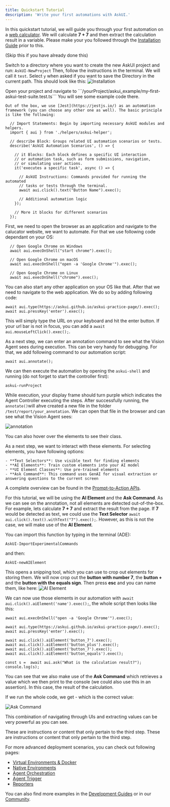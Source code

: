 ```yaml
---
title: Quickstart Tutorial
description: 'Write your first automations with AskUI.'
---
```


In this quickstart tutorial, we will guide you through your first automation on a [web calculator](https://askui.github.io/askui-practice-page/). We will calculate **7 + 7** and then extract the calculation result in a variable.
Please make your you followed through the [Installation Guide](/introduction/getting-started/installation-guide) prior to this.

<Steps>
  <Step title="Create a New Project">
    
  (Skip this if you have already done this)

  Switch to a directory where you want to create the new AskUI project and run:
    ```
     AskUI-NewProject
    ```
  Then, follow the instructions in the terminal. We will call it ```test```. Select ```y``` when asked if you want to save the Directory in the current path.
  This should look like this:
  ![Installation](/introduction/images/project-installation.png)
  </Step>


  <Step title="Open Your Project">
    Open your project and navigate to ```/yourProject/askui_example/my-first-askui-test-suite.test.ts```
    You will see some example code there.
    
    Out of the box, we use [Jest](https://jestjs.io/) as an automation framework (you can choose any other one as well). The basic principle is like the following:

  ```
    // Import Statements: Begin by importing necessary AskUI modules and helpers.
    import { aui } from './helpers/askui-helper';

    // describe Block: Groups related UI automation scenarios or tests.
    describe('AskUI Automation Scenarios', () => {

      // it Blocks: Each block defines a specific UI interaction 
      // or automation task, such as form submissions, navigation,
      // or simulating user actions.
      it('executes a specific task', async () => {

        // AskUI Instructions: Commands provided for running the automated
        // tasks or tests through the terminal.
        await aui.click().text("Button Name").exec();

        // Additional automation logic
      });

      // More it blocks for different scenarios
    });
  ```

  </Step>
  <Step title="Opening an application and navigating to an URL">
  
  First, we need to open the browser as an application and navigate to the calucator website, we want to automate. For that we use following code dependant on your OS:
  ```
    // Open Google Chrome on Windows
    await aui.execOnShell("start chrome").exec();
  ```
  ```
    // Open Google Chrome on macOS
    await aui.execOnShell("open -a 'Google Chrome'").exec();
  ```
  ```
    // Open Google Chrome on Linux
    await aui.execOnShell("chrome").exec();
  ```

  You can also start any other application on your OS like that. After that we need to navigate to the web application. We do so by adding following code:

  ```
  await aui.type(https://askui.github.io/askui-practice-page/).exec();
  await aui.pressKey('enter').exec();
  ```
  This will simply type the URL on your keyboard and hit the enter button. If your url bar is not in focus, you can add a ```await aui.mouseLeftClick().exec();```.
 
  </Step>
  <Step title="(Optional) See What the Vision Agents Sees">
  
  As a next step, we can enter an annotation command to see what the Vision Agent sees during execution. This can be very handy for debugging.
  For that, we add following command to our automation script:

  ```
  await aui.annotate();
  ```

  We can then execute the automation by opening the ```askui-shell``` and running (do not forget to start the controller first):

  ```
  askui-runProject
  ```
  While execution, your display frame should turn purple which indicates the Agent Controller executing the steps. After successfully running, the ```annotate()```will ahve created a new file in the folder ```/test/report/your_annotation```.
  We can open that file in the browser and can see what the Vision Agent sees:

  <img src="/introduction/images/annotation.png" alt="annotation" />

  You can also hover over the elements to see their class.

  </Step>
  
  <Step title="Interacting With Elements">
   As a next step, we want to interact with these elements. For selecting elements, you have following options:

    - **Text Selectors**: Use visible text for finding elements
    - **AI Elements**: Train custom elements into your AI model
    - **UI Element Classes**: Use pre-trained elements
    - **Ask Command**: This command uses GenAI for visual extraction or answering questions to the current screen

  A complete overview can be found in the [Prompt-to-Action APIs](/api-reference/api-reference/prompt-to-action).
  
  For this tutorial, we will be using the **AI Element** and the **Ask Command**. As we can see on the annotation, not all elements are detected out-of-the-box.
  For example, lets calculate **7 + 7** and extract the result from the page. If **7** would be detected as text, we could use the **Text Selector** ```await aui.click().text().withText("7").exec();```.
  However, as this is not the case, we will make use of the **AI Element**.

  You can import this function by typing in the terminal (ADE):

  ```
  AskUI-ImportExperimentalCommands
  ```

  and then:
  ```
  AskUI-newAIElement
  ```

  This opens a snipping tool, which you can use to crop out elements for storing them. We will now crop out the **button with number 7**, the **button +** and the **button with the equals sign**. Then press **esc** and you can name them, like here:
  ![AI Element](/introduction/images/ai-element.gif)

  We can now use those elements in our automation with ```await aui.click().aiElement('name').exec();```, the whole script then looks like this:

  ```
  await aui.execOnShell("open -a 'Google Chrome'").exec();

  await aui.type(https://askui.github.io/askui-practice-page/).exec();
  await aui.pressKey('enter').exec();

  await aui.click().aiElement('button_7').exec();
  await aui.click().aiElement('button_plus').exec();
  await aui.click().aiElement('button_7').exec();
  await aui.click().aiElement('button_equals').exec();

  const s =  await aui.ask("What is the calculation result?");
  console.log(s);

  ```
  You can see that we also make use of the **Ask Command** which retrieves a value which we then print to the console (we could also use this in an assertion). In this case, the result of the calculation.

  If we run the whole code, we get - which is the correct value:

  ![Ask Command](/introduction/images/ask-command.png)

  This combination of navigating through UIs and extracting values can be very powerful as you can see.
  </Step>

  <Step title="(Optional) Configure a Reporter">
    These are instructions or content that only pertain to the third step.
  </Step>

  <Step title="(Optional) Run in CI/CD Pipeline">
    These are instructions or content that only pertain to the third step.
  </Step>

</Steps>

For more advanced deployment scenarios, you can check out following pages:

- [Virtual Environments & Docker](/introduction/agent-setup/virtual-environments)
- [Native Environments](/introduction/agent-setup/native-environments)
- [Agent Orchestration](/introduction/core-concepts/agent-orchestration)
- [Agent Trigger](/api-reference/integrations/triggering-agents)
- [Reporters](/api-reference/integrations/report-converters)

You can also find more examples in the [Development Guides](/development-guides/developer-tutorials/building-a-qa-agent) or in our [Community](https://community.askui.com).
